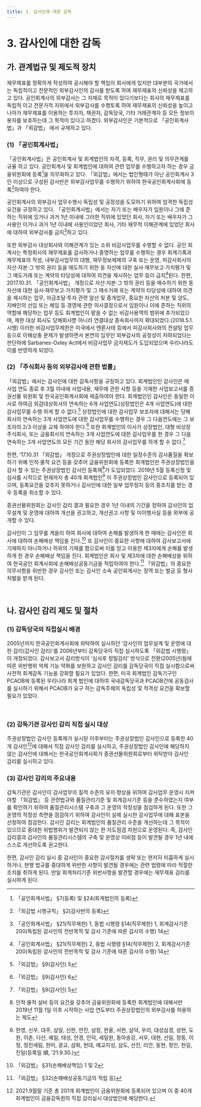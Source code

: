 ```yaml
---
title: 3. 감사인에 대한 감독
---
```

# 3. 감사인에 대한 감독
## 가. 관계법규 및 제도적 장치
재무제표를 정확하게 작성하여 공시해야 할 책임이 회사에게 있지만 대부분의 국가에서 는 독립적이고 전문적인 외부감사인의 감사를 받도록 하여 재무제표의 신뢰성을 제고하고 있다. 공인회계사의 외부감사는 그 자체로 목적이 있다기보다는 회사의 재무제표를 독립적 이고 전문가적 지위에서 외부감사를 수행토록 하여 재무제표의 신뢰성을 높이고 나아가 재무제표를 이용하는 투자자, 채권자, 감독당국, 기타 거래관계자 등 모든 정보이용자를 보호하는데 그 목적이 있다고 하겠다. 외부감사인은 기본적으로 「공인회계사법」과 「외감법」 에서 규제하고 있다.
### (1) 「공인회계사법」
「공인회계사법」은 공인회계사 및 회계법인의 자격, 등록, 직무, 권리 및 의무관계를 규율 하고 있다. 공인회계사 및 회계법인에 대하여 관련 업무를 수행하고자 하는 경우 금융위원회에 등록[^1]을 의무화하고 있다. 「외감법」에서는 법인형태가 아닌 공인회계사 3인 이상으로 구성된 감사반은 외부감사업무를 수행하기 위하여 한국공인회계사회에 등록[^2]하여야 한다.

공인회계사의 외부감사 업무수행시 독립성 및 공정성을 도모하기 위하여 엄격한 독립성 요건을 규정하고 있다. 「공인회계사법」에서는 자기 또는 배우자가 임원이나 그에 준하는 직위에 있거나 과거 1년 이내에 그러한 직위에 있었던 회사, 자기 또는 배우자가 그 사용인 이거나 과거 1년 이내에 사용인이었던 회사, 기타 재무적 이해관계에 있었던 회사에 대하여 외부감사를 금지[^3]하고 있다.

또한 외부감사 대상회사와 이해관계가 있는 소위 비감사업무를 수행할 수 없다. 공인 회계사는 특정회사의 재무제표를 감사하거나 증명하는 업무를 수행하는 경우 회계기록과 재무제표의 작성, 내부감사업무의 대행, 재무정보체제의 구축 또는 운영, 피감사회사의 자산·자본·그 밖의 권리 등을 매도하기 위한 동 자산에 대한 실사·재무보고·가치평가 및 그 매도거래 또는 계약의 타당성에 대하여 의견을 제시하는 업무 등이 금지[^4]된다. 한편, 2017.10.31. 「공인회계사법」 개정으로 자산·자본·그 밖의 권리 등을 매수하기 위한 동 자산에 대한 실사·재무보고·가치평가 및 그 매수거래 또는 계약의 타당성에 대하여 의견을 제시하는 업무, 자금조달·투자 관련 알선 및 중개업무, 중요한 자산의 처분 및 양도, 지배인의 선임 또는 해임 등 경영에 관한 의사결정으로서 임원이나 이에 준하는 직위의 역할에 해당하는 업무 등도 회계법인이 맡을 수 없는 비감사용역의 범위에 추가되었으며, 제한 대상 회사도 당해회사뿐 아니라 연결대상 종속회사까지 확대되었다.(2018.5.1. 시행) 이러한 비감사업무제한은 미국에서 엔론사태 등에서 피감사회사와의 컨설팅 업무 등으로 이해상충 문제가 발생하면서 본연의 임무인 외부감사의 공정성이 저하되었다는 판단하에 Sarbanes-Oxley Act에서 비감사업무 금지제도가 도입되었으며 우리나라도 이를 반영하게 되었다.

[^1]: 「공인회계사법」 §7(등록) 및 §24(회계법인의 등록)
[^2]: 「외감법 시행규칙」 §2(감사반의 등록)
[^3]: 「공인회계사법」 §21(직무제한) 1, 동법 시행령 §14(직무제한) 1, 회계감사기준 200(독립된 감사인의 전반목적 및 감사 기준에 따른 감사의 수행) 14
[^4]: 「공인회계사법」 §21(직무제한) 2, 동법 시행령 §14(직무제한) 2, 회계감사기준 200(독립된 감사인의 전반목적 및 감사 기준에 따른 감사의 수행) 14

### (2) 「주식회사 등의 외부감사에 관한 법률」
「외감법」에서는 감사인에 대한 감독사항을 규정하고 있다. 회계법인인 감사인은 매 사업 연도 종료 후 3월 이내에 사업내용, 재무에 관한 사항 등을 기재한 사업보고서를 증권선물 위원회 및 한국공인회계사회에 제출하여야 한다. 회계법인인 감사인은 동일한 이사로 하여금 외감대상회사의 연속하는 6개 사업연도(상장법인은 4개 사업연도)에 대한 감사업무를 수행 하게 할 수 없다.[^5] 상장법인에 대한 감사업무 보조자에 대해서는 당해회사의 연속하는 3개 사업연도에 대한 감사업무를 수행하는 경우 그 다음연도에는 그 보조자의 2/3 이상을 교체 하여야 한다.[^6] 또한 회계법인의 이사가 상장법인, 대형 비상장주식회사, 또는 금융회사의 연속하는 3개 사업연도에 대한 감사업무를 한 경우 그 다음 연속하는 3개 사업연도의 모든 기간 동안 해당 회사의 감사업무를 하게 할 수 없다.[^7]

한편, ’17.10.31 「외감법」 개정으로 주권상장법인에 대한 일정수준의 감사품질을 확보하기 위해 인적·물적 요건 등을 갖추어 금융위원회에 등록한 회계법인만 주권상장법인을 감사 할 수 있는 주권상장법인 감사인 등록제[^8]가 도입되었다. 2019년 5월 등록신청 및 심사를 시작으로 현재까지 총 40개 회계법인[^9] 이 주권상장법인 감사인으로 등록되어 있으며, 등록요건을 갖추지 못하거나 감사인에 대한 일부 업무정지 등의 중조치를 받는 경우 등록을 취소할 수 있다.

증권선물위원회는 감사인 감리 결과 필요한 경우 1년 이내의 기간을 정하여 감사인의 업무설계 및 운영에 대하여 개선을 권고하고, 개선권고 사항 및 미이행사실 등을 외부에 공개할 수 있다.

감사인이 그 임무를 게을리 하여 회사에 대하여 손해를 발생하게 한 때에는 감사인은 회사에 대하여 손해배상 책임을 진다.[^10] 또 감사인이 중요한 사항에 대하여 감사보고서에 기재하지 아니하거나 허위의 기재를 함으로써 이를 믿고 이용한 제3자에게 손해를 발생하게 한 경우 손해배상 책임을 진다. 회계법인은 회사 및 제3자에 대한 손해배상을 위하여 한국공인 회계사회에 손해배상공동기금을 적립하여야 한다.[^11] 「외감법」의 중요한 의무사항을 위반한 경우 감사인 또는 감사인 소속 공인회계사는 징역 또는 벌금 등 형사처벌을 받게 된다.

[^5]: 「외감법」 §9(감사인) 5
[^6]: 「외감법」 §9(감사인) 6
[^7]: 「외감법」 §9(감사인) 5
[^8]: 인적·물적 설비 등의 요건을 갖추어 금융위원회에 등록한 회계법인에 대해서만 2019년 11월 1일 이후 시작하는 사업 연도부터 주권상장법인의 외부감사를 허용하는 제도
[^9]: 한영, 신우, 대주, 삼일, 신한, 안진, 삼정, 한울, 서현, 삼덕, 우리, 대성삼경, 성현, 도원, 이촌, 다산, 예일, 태성, 안경, 인덕, 세일원, 동아송강, 서우, 대현, 선일, 정동, 이정, 정진세림, 한미, 광교, 삼화, 현대, 예교지성, 삼도, 선진, 리안, 동현, 정인, 한길, 진일(등록일 順, ’21.9.30.)
[^10]: 「외감법」 §31(손해배상책임) 1 및 2
[^11]: 「외감법」 §32(손해배상공동기금의 적립 등)

<CenterImg src ="/fs/6430_1.png" /><br/>

## 나. 감사인 감리 제도 및 절차
### (1) 감독당국의 직접실시 배경
2005년까지 한국공인회계사회에 위탁하여 실시하던 ‘감사인의 업무설계 및 운영에 대한 감리(감사인 감리)’를 2006년부터 감독당국이 직접 실시하도록 「외감법 시행령」이 개정되었다. 감사보고서 감리방식이 ‘심사후 정밀감리’ 방식으로 전환(2005년)됨에 따른 위반행위 억제 기능 약화를 보완하고 감사인 감리를 감독당국이 직접 실시함으로써 사전적 회계감독 기능을 강화할 필요가 있었다. 한편, 미국 회계법인 감독기구인 PCAOB에 등록된 우리나라 회계 법인에 대하여 국내감독당국과 PCAOB간에 공동검사를 실시하기 위해서 PCAOB가 요구 하는 감독주체의 독립성 및 적격성 요건을 확보할 필요가 있었다.

<CenterImg src ="/fs/6430_2.png" caption="감사인 감리 실시 연혁"/><br/>

### (2) 감독기관 감사인 감리 직접 실시 대상
주권상장법인 감사인 등록제가 실시된 이후부터는 주권상장법인 감사인으로 등록한 40개 감사인[^12]에 대해서 직접 감사인 감리를 실시하고, 주권상장법인 감사인에 해당하지 않는 감사인에 대해서는 한국공인회계사회가 증권선물위원회로부터 위탁받아 감사인 감리를 실시하고 있다.

### (3) 감사인 감리의 주요내용
감독기관은 감사인이 감사업무의 질적 수준의 유지·향상을 위하여 감사업무 운영시 지켜야할 「외감법」 등 관련법규와 품질관리기준 및 회계감사기준 등을 준수하였는지 여부를 확인하기 위하여 품질관리시스템 구축과 그 운영의 적정성을 점검하게 된다. 또한 그 운영의 적정성 측면을 점검하기 위하여 감사인이 실제 실시한 감사업무에 대해 표본을 선정하여 점검한다. 감사인 감리는 회계법인의 품질관리 수준을 개선하는데 그 목적이 있으므로 중대한 위법행위가 발견되지 않는 한 지도점검 차원으로 운영된다. 즉, 감사인 감리결과 감사인의 품질관리시스템의 구축 및 운영상 미비점 등이 발견될 경우 1년 내에 스스로 개선하도록 권고한다.

한편, 감사인 감리 실시 중 감사인이 중요한 감사절차를 생략 또는 현저히 미흡하게 실시 하거나, 현행 법규를 중대하게 위반한 사항이 발견될 경우에는 관련 법령에 따라 적절한 조치를 취하게 된다. 만일 회계처리기준 위반사항을 발견할 경우에는 재무제표 감리를 실시하게 된다.

[^12]: 2021.9월말 기준 총 201개 회계법인이 금융위원회에 등록되어 있으며 이 중 40개 회계법인이 금융감독원의 직접 감리실시 대상법인에 해당한다.
